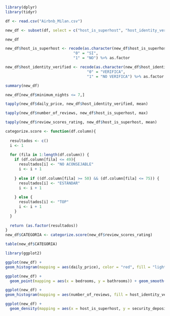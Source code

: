```{r}
library(dplyr)
library(tidyr)
```

```{r}
df <- read.csv("Airbnb_Milan.csv")
```

```{r}
new_df <- subset(df, select = c("host_is_superhost", "host_identity_verified", "bathrooms", "bedrooms", "daily_price", "security_deposit", "minimum_nights", "number_of_reviews", "review_scores_rating"))
```

```{r}
new_df
```

```{r}
new_df$host_is_superhost <- recode(as.character(new_df$host_is_superhost),
                              "0" = "SI",
                              "1" = "NO") %>% as.factor
```

```{r}
new_df$host_identity_verified <- recode(as.character(new_df$host_identity_verified),
                                    "0" = "VERIFICA",
                                    "1" = "NO VERIFICA") %>% as.factor 
```

```{r}
summary(new_df)
```
                         
```{r}
new_df[new_df$minimum_nights <= 7,]
```
                          
```{r}
tapply(new_df$daily_price, new_df$host_identity_verified, mean)
```

```{r}
tapply(new_df$number_of_reviews, new_df$host_is_superhost, max)
```

```{r}
tapply(new_df$review_scores_rating, new_df$host_is_superhost, mean)
```

```{r}
categorize.score <- function(df.column){
  
  resultados <- c()
  i <- 1
  
  for (fila in 1:length(df.column)) {
    if (df.column[fila] <= 49){
      resultados[i] <- "NO ACONSEJABLE"
      i <- i + 1
      
    } else if ((df.column[fila] >= 50) && (df.column[fila] <= 75)) {
      resultados[i] <- "ESTÁNDAR"
      i <- i + 1
      
    } else {
      resultados[i] <- "TOP"
      i <- i + 1
    }
  }
  
  return (as.factor(resultados))
}
new_df$CATEGORIA <- categorize.score(new_df$review_scores_rating)
```

```{r}
table(new_df$CATEGORIA)
```

```{r}
library(ggplot2)
```

```{r}
ggplot(new_df) +
geom_histogram(mapping = aes(daily_price), color = "red", fill = "lightblue", alpha = 0.6)
```

```{r}
ggplot(new_df) + 
  geom_point(mapping = aes(x = bedrooms, y = bathrooms)) + geom_smooth(aes(x = bedrooms, y = bathrooms), method = lm)
```

```{r}
ggplot(new_df) +
geom_histogram(mapping = aes(number_of_reviews, fill = host_identity_verified), color = "red" )
```

```{r}
ggplot(new_df) +
  geom_density(mapping = aes(x = host_is_superhost, y = security_deposit, colour = CATEGORIA)) + facet_wrap(~CATEGORIA)
```



